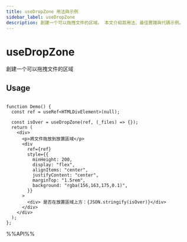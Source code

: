 ```yaml
---
title: useDropZone 用法與示例
sidebar_label: useDropZone
description: 創建一个可以拖拽文件的区域。 本文介紹其用法、最佳實踐與代碼示例。
---
```

# useDropZone

創建一个可以拖拽文件的区域

## Usage

```tsx live

function Demo() {
  const ref = useRef<HTMLDivElement>(null);

  const isOver = useDropZone(ref, (_files) => {});
  return (
    <div>
      <p>將文件拖放到放置區域</p>
      <div
        ref={ref}
        style={{
          minHeight: 200,
          display: "flex",
          alignItems: "center",
          justifyContent: "center",
          marginTop: "1.5rem",
          background: "rgba(156,163,175,0.1)",
        }}
      >
        <div> 是否在放置區域上方：{JSON.stringify(isOver)}</div>
      </div>
    </div>
  );
};

```

%%API%%